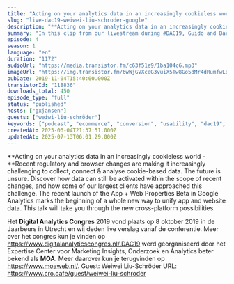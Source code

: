 ```yaml
---
title: "Acting on your analytics data in an increasingly cookieless world, with WeiWi lie-Schröder (Google)"
slug: "live-dac19-weiwei-liu-schroder-google"
description: "**Acting on your analytics data in an increasingly cookieless world - **Recent regulatory and browser changes are making it increasingly challenging to collect, connect & analyse cookie-based data. The future is unsure. Discover how data can still be activated within the scope of recent changes, and how some of our largest clients have approached this challenge. The recent launch of the App + Web Properties Beta in Google Analytics marks the beginning of a whole new way to unify app and website data. This talk will take you through the new cross-platform possibilities.\n\nHet **Digital Analytics Congres** 2019 vond plaats op 8 oktober 2019 in de Jaarbeurs in Utrecht en wij deden live verslag vanaf de conferentie. Meer over het congres kun je vinden op https://www.digitalanalyticscongres.nl/.DAC19 werd georganiseerd door het Expertise Center voor Marketing Insights, Onderzoek en Analytics beter bekend als **MOA**. Meer daarover kun je terugvinden op https://www.moaweb.nl/. Guest: Weiwei Liu-Schröder URL: https://www.cro.cafe/guest/weiwei-liu-schroder"
summary: "In this clip from our livestream during #DAC19, Guido and Bart speak with WeiWi lie-Schröder from Google."
episode: 4
season: 1
language: "en"
duration: "1172"
audioUrl: "https://media.transistor.fm/c63f51e9/1ba104c6.mp3"
imageUrl: "https://img.transistor.fm/6wWjGVXceG3vuiX5Tw8Go5dMr4dRumfwLBFZxlwXlts/rs:fill:3000:3000:1/q:60/aHR0cHM6Ly9pbWct/dXBsb2FkLXByb2R1/Y3Rpb24udHJhbnNp/c3Rvci5mbS82Yjlk/YjFkMzc5Mjc0ZTAy/ZWY1OWI5ZjE0OWFh/Njc5NC5qcGVn.webp"
pubDate: 2019-11-04T15:40:00.000Z
transistorId: "118836"
downloads_total: 450
episode_type: "full"
status: "published"
hosts: ["gxjansen"]
guests: ["weiwi-liu-schröder"]
keywords: ["podcast", "ecommerce", "conversion", "usability", "dac19", "moa", "livestream"]
createdAt: 2025-06-04T21:37:51.000Z
updatedAt: 2025-07-13T06:01:29.000Z
---
```


**Acting on your analytics data in an increasingly cookieless world - **Recent regulatory and browser changes are making it increasingly challenging to collect, connect & analyse cookie-based data. The future is unsure. Discover how data can still be activated within the scope of recent changes, and how some of our largest clients have approached this challenge. The recent launch of the App + Web Properties Beta in Google Analytics marks the beginning of a whole new way to unify app and website data. This talk will take you through the new cross-platform possibilities.

Het **Digital Analytics Congres** 2019 vond plaats op 8 oktober 2019 in de Jaarbeurs in Utrecht en wij deden live verslag vanaf de conferentie. Meer over het congres kun je vinden op https://www.digitalanalyticscongres.nl/.DAC19 werd georganiseerd door het Expertise Center voor Marketing Insights, Onderzoek en Analytics beter bekend als **MOA**. Meer daarover kun je terugvinden op https://www.moaweb.nl/. Guest: Weiwei Liu-Schröder URL: https://www.cro.cafe/guest/weiwei-liu-schroder
